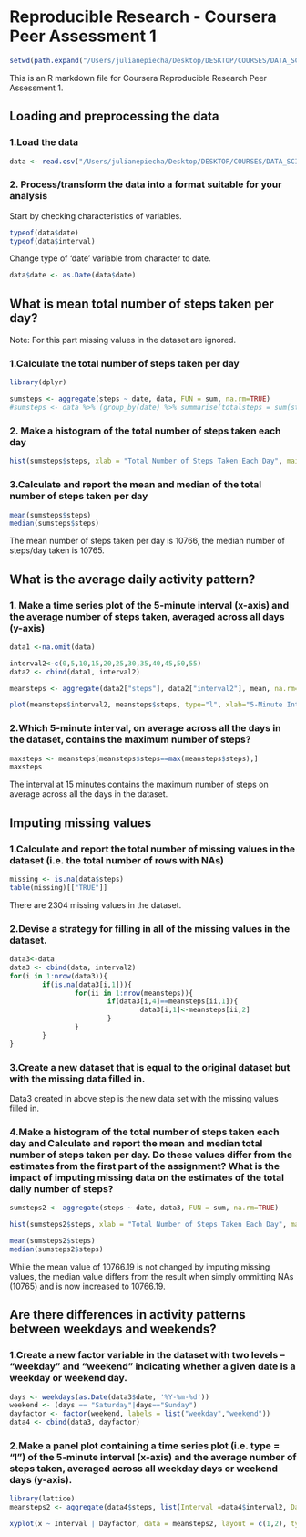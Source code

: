 Reproducible Research - Coursera Peer Assessment 1
========================================================
```r
setwd(path.expand("/Users/julianepiecha/Desktop/DESKTOP/COURSES/DATA_SCIENCE/5_Reproducible/Peer_Assessment_1/"))
```

This is an R markdown file for Coursera Reproducible Research Peer Assessment 1.

## Loading and preprocessing the data

### 1.Load the data
```r
data <- read.csv("/Users/julianepiecha/Desktop/DESKTOP/COURSES/DATA_SCIENCE/5_Reproducible/Peer_Assessment_1/activity.csv", stringsAsFactors = FALSE)
```

### 2. Process/transform the data into a format suitable for your analysis

Start by checking characteristics of variables. 
```r
typeof(data$date)
typeof(data$interval)
```

Change type of 'date' variable from character to date. 
```r
data$date <- as.Date(data$date)
```

## What is mean total number of steps taken per day?

Note: For this part missing values in the dataset are ignored.

### 1.Calculate the total number of steps taken per day
```r
library(dplyr)
```

```r
sumsteps <- aggregate(steps ~ date, data, FUN = sum, na.rm=TRUE)
#sumsteps <- data %>% (group_by(date) %>% summarise(totalsteps = sum(steps))
```

### 2. Make a histogram of the total number of steps taken each day

```r
hist(sumsteps$steps, xlab = "Total Number of Steps Taken Each Day", main = "Histogram of Total Number of Steps Taken Each Day")
```

### 3.Calculate and report the mean and median of the total number of steps taken per day

```r
mean(sumsteps$steps)
median(sumsteps$steps)

```

The mean number of steps taken per day is 10766, the median number of steps/day taken is 10765.

## What is the average daily activity pattern?

### 1. Make a time series plot of the 5-minute interval (x-axis) and the average number of steps taken, averaged across all days (y-axis)

```r
data1 <-na.omit(data)

interval2<-c(0,5,10,15,20,25,30,35,40,45,50,55)
data2 <- cbind(data1, interval2)

meansteps <- aggregate(data2["steps"], data2["interval2"], mean, na.rm=TRUE)

plot(meansteps$interval2, meansteps$steps, type="l", xlab="5-Minute Interval", ylab="Average number of steps taken across all days", main="Time Series Plot of 5-minute Interval and Average Number of Steps Taken")
```

### 2.Which 5-minute interval, on average across all the days in the dataset, contains the maximum number of steps?

```r
maxsteps <- meansteps[meansteps$steps==max(meansteps$steps),]
maxsteps
```
The interval at 15 minutes contains the maximum number of steps on average across all the days in the dataset.

## Imputing missing values

### 1.Calculate and report the total number of missing values in the dataset (i.e. the total number of rows with NAs)

```r
missing <- is.na(data$steps)
table(missing)[["TRUE"]]
```
There are 2304 missing values in the dataset.

### 2.Devise a strategy for filling in all of the missing values in the dataset. 

```r
data3<-data
data3 <- cbind(data, interval2)
for(i in 1:nrow(data3)){
        if(is.na(data3[i,1])){
                for(ii in 1:nrow(meansteps)){
                        if(data3[i,4]==meansteps[ii,1]){
                                data3[i,1]<-meansteps[ii,2]
                        }
                }
        }
}

```
### 3.Create a new dataset that is equal to the original dataset but with the missing data filled in.

Data3 created in above step is the new data set with the missing values filled in.

### 4.Make a histogram of the total number of steps taken each day and Calculate and report the mean and median total number of steps taken per day. Do these values differ from the estimates from the first part of the assignment? What is the impact of imputing missing data on the estimates of the total daily number of steps?

```r
sumsteps2 <- aggregate(steps ~ date, data3, FUN = sum, na.rm=TRUE)

hist(sumsteps2$steps, xlab = "Total Number of Steps Taken Each Day", main = "Histogram of Total Number of Steps Taken Each Day")

mean(sumsteps2$steps)
median(sumsteps2$steps)
```
While the mean value of 10766.19 is not changed by imputing missing values, the median value differs from the result when simply ommitting NAs (10765) and is now increased to 10766.19.

## Are there differences in activity patterns between weekdays and weekends?

### 1.Create a new factor variable in the dataset with two levels – “weekday” and “weekend” indicating whether a given date is a weekday or weekend day.

```r
days <- weekdays(as.Date(data3$date, '%Y-%m-%d'))
weekend <- (days == "Saturday"|days=="Sunday")
dayfactor <- factor(weekend, labels = list("weekday","weekend"))
data4 <- cbind(data3, dayfactor)
```

### 2.Make a panel plot containing a time series plot (i.e. type = "l") of the 5-minute interval (x-axis) and the average number of steps taken, averaged across all weekday days or weekend days (y-axis). 

```r
library(lattice)
meansteps2 <- aggregate(data4$steps, list(Interval =data4$interval2, Dayfactor = data4$dayfactor), mean, na.rm=TRUE)

xyplot(x ~ Interval | Dayfactor, data = meansteps2, layout = c(1,2), type = "l", xlab="5-minute Interval", ylab="Average Number of steps taken all weekday days or weekend days", main="Time Series Plot of the 5-minute interval and the average number of steps taken, averaged across all weekday days or weekend days")

```
